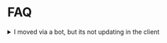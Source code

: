 # FAQ

<details>

<summary>I moved via a bot, but its not updating in the client</summary>

The client uses the position in the client as the source of truth. However, after
30 seconds of inactivity, it will start using the position onchain and on new updates,
teleport the player in the client there. If you've recently moved in the client,
you'll need to wait 30 seconds before trying.

</details>
